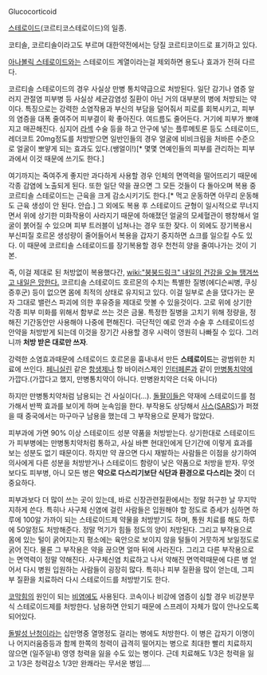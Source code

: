 Glucocorticoid

[[스테로이드]](코르티코스테로이드)의 일종. 

코티솔, 코르티솔이라고도 부르며 대한약전에서는 당질 코르티코이드로 표기하고 있다.

[[아나볼릭 스테로이드]]와는 스테로이드 계열이라는걸 제외하면 용도나 효과가 전혀 다르다.

코르티솔 스테로이드의 경우 사실상 만병 통치약급으로 처방된다. 일단 감기나 염증 알러지 관절염 피부병 등 사실상 세균감염성 질환이 아닌 거의 대부분의 병에 처방되는 약이다. 특징으로는 강력한 소염작용과 부신의 부담을 덜어줘서 피로를 회복시키고, 피부의 염증을 대폭 줄여주어 피부결이 확 좋아진다. 여드름도 줄어든다. 거기에 피부가 뽀얘지고 매끈해진다. 심지어 [[라섹]] 수술 등을 하고 안구에 넣는 플루메토론 등도 스테로이드, 레더코트 20mg정도를 처방받으면 일반인들의 경우 얼굴에 비비크림을 처바른 수준으로 얼굴이 뽀얗게 되는 효과도 있다.(쌩얼이!)[* 몇몇 연예인들의 피부를 관리하는 피부과에서 이것 때문에 쓰기도 한다.]

여기까지는 죽여주게 좋지만 과다하게 사용할 경우 인체의 면역력을 떨어뜨리기 때문에 각종 감염에 노출되게 된다. 또한 일단 약을 끊으면 그 모든 것들이 다 돌아오며 복용 중 코르티솔 스테로이드는 근육을 크게 감소시키기도 한다.[* 먹고 운동하면 아무리 운동해도 근육 생성이 안 된다. 안습.] 그 외에도 복용 후 스테로이드 균형이 일시적으로 무너지면서 위에 상기한 미화작용이 사라지기 때문에 하얘졌던 얼굴의 모세혈관이 팽창해서 얼굴이 붉어질 수 있으며 피부 트러블이 넘쳐나는 경우 또한 잦다. 이 외에도 장기복용시 부신피질 호르몬 생성량이 줄어들어서 복용을 갑자기 중지하면 쇼크를 일으킬 수도 있다. 이 때문에 코르티솔 스테로이드를 장기복용할 경우 천천히 양을 줄여나가는 것이 기본.

즉, 이걸 제대로 된 처방없이 복용했다간, [[wiki:"붕붕드링크" 내일의 건강을 오늘 땡겨쓰고 내일은 망한다.]] 코르티솔 스테로이드 호르몬의 수치는 특별한 질병(에디슨씨병, 쿠싱증후군) 등이 없으면 몸에 최적의 상태로 유지되고 있다. 이걸 일부로 손을 댔다가는 문자 그대로 밸런스 파괴에 의한 후유증을 제대로 맛볼 수 있을것이다. 고로 위에 상기한 각종 피부 미화를 위해서 함부로 쓰는 것은 금물. 특정한 질병을 고치기 위해 정량을, 정해진 기간동안만 사용해야 나중에 편해진다. 극단적인 예로 안과 수술 후 스테로이드성 안약을 처방받게 되는데 이것을 장기간 사용할 경우 시력이 영원히 나빠질 수 있다. 그러니까 '''처방 받은 대로만 쓰자'''.

강력한 소염효과때문에 스테로이드 호르몬을 흉내내서 만든 '''스테로이드'''는 광범위한 치료에 쓰인다. [[페니실린]] 같은 [[항생제]]나 항 바이러스제인 [[인터페론]]과 같이 [[만병통치약]]에 가깝다.(가깝다고 했지, 만병통치약이 아니다. 만병완치약은 더욱 아니다) 

하지만 만병통치약처럼 남용되는 건 사실이다(...). [[돌팔이]]들은 약재에 스테로이드를 첨가해서 반짝 효과를 보이게 하며 눈속임을 한다. 부작용도 상당해서 [[사스]]([[SARS]])가 퍼졌을 때 중국에서는 마구마구 남용을 했는데 그 부작용으로 문제가 많았다.  

피부과에 가면 90% 이상 스테로이드 성분 약품을 처방받는다. 상기한대로 스테로이드가 피부병에는 만병통치약처럼 통하고, 사실 바쁜 현대인에게 단기간에 이렇게 효과를 보는 성분도 없기 때문이다. 하지만 약 끊으면 다시 재발하는 사람들은 이점을 상기하여 의사에게 다른 성분을 처방받거나 스테로이드 함량이 낮은 약품으로 처방을 받자. 무엇보다도 피부병, 아니 모든 병은 '''약으로 다스리기보단 식단과 환경으로 다스리는 것'''이 더 중요하다. 

피부과보다 더 많이 쓰는 곳이 있는데, 바로 신장관련질환에서는 정말 허구한 날 무지막지하게 쓴다. 특히나 사구체 신염에 걸린 사람들은 입원해야 할 정도로 증세가 심하면 하루에 100알 가까이 되는 스테로이드제 약물을 처방받기도 하며, 통원 치료를 해도 하루에 50알정도 처방해준다. 정말 먹기가 힘들 정도의 양이 처방된다. 그리고 부작용으로 몸에 있는 털이 굵어지는지 평소에는 육안으로 보이지 않을 털들이 거뭇하게 보일정도로 굵어 진다. 물론 그 부작용은 약을 끊으면 얼마 뒤에 사라진다. 그리고 다른 부작용으로는 면역력이 정말 약해진다. 사구체신염 치료하고 나서 약해진 면역력때문에 다른 병 얻어서 다시 병원 입원하는 사람들이 굉장히 많다. 특히나 피부 질환을 많이 얻는데, 그피부 질환을 치료하러 다시 스테로이드를 처방받기도 한다. 

[[코막힘]]의 원인이 되는 [[비염]]에도 사용된다. 코속이나 비강에 염증이 심할 경우 비강분무식 스테로이드제를 처방한다. 남용하면 안되기 때문에 스프레이 자체가 많이 안나오도록 되어있다.

[[돌발성 난청]]이라는 십만명중 열명정도 걸리는 병에도 처방한다. 이 병은 갑자기 이명이나 어지러움증등과 함께 한쪽의 청력이 급격히 떨어지는 병으로 최대한 빨리 치료하지 않으면 (일주일내) 영영 청력을 잃을 수도 있는 병이다. 근데 치료해도 1/3은 청력을 잃고 1/3은 청력감소 1/3만 완쾌라는 무서운 병임....
